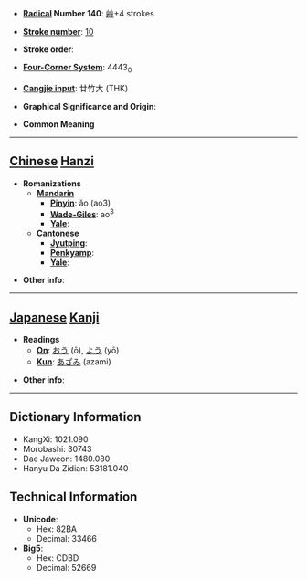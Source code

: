 * '''[[Wiktionary:Chinese radical index| Radical]] Number 140''': [[Wiktionary:Chinese radical index 艸|艸]]+4 strokes

* '''[[Wiktionary:Chinese total strokes index|Stroke number]]''': [[Wiktionary:Chinese total strokes index 10|10]]

* '''Stroke order''': 

* '''[[Wiktionary:Chinese four corner index|Four-Corner System]]''': 4443<sub>0</sub>

* '''[[Wiktionary:Chinese Cangjie index|Cangjie input]]''': 廿竹大 (THK)

* '''Graphical Significance and Origin''': 

* '''Common Meaning'''

----

== [[Chinese]] [[Hanzi]] ==

* '''Romanizations'''
** '''[[Mandarin]]'''
*** '''[[Pinyin]]''': ǎo (ao3)
*** '''[[Wade-Giles]]''': ao<sup>3</sup>
*** '''[[Yale]]''': 
** '''[[Cantonese]]'''
*** '''[[Jyutping]]''':
*** '''[[Penkyamp]]''': 
*** '''[[Yale]]''': 

* '''Other info''': 

----

== [[Japanese]] [[Kanji]] ==

* '''Readings'''
** '''[[On]]''': [[おう]] (ō), [[よう]] (yō)
** '''[[Kun]]''': [[あざみ]] (azami)

* '''Other info''':  

----

== Dictionary Information ==

* KangXi: 1021.090
* Morobashi: 30743
* Dae Jaweon: 1480.080
* Hanyu Da Zidian: 53181.040

== Technical Information ==

* '''Unicode''':
** Hex: 82BA
** Decimal: 33466
* '''Big5''':
** Hex: CDBD
** Decimal: 52669